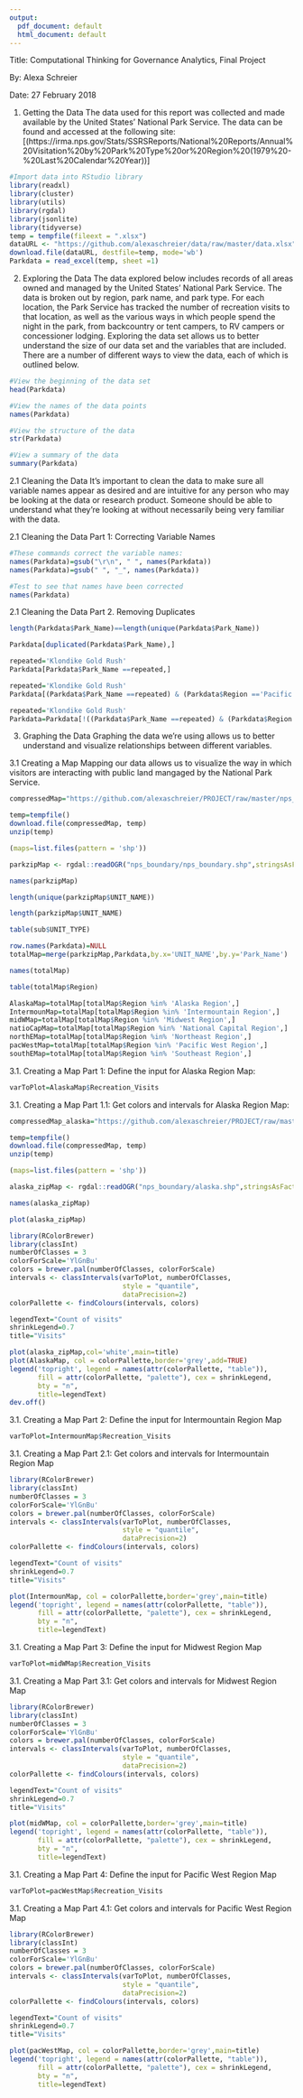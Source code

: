 ```yaml
---
output:
  pdf_document: default
  html_document: default
---
```


Title: Computational Thinking for Governance Analytics, Final Project

By: Alexa Schreier

Date: 27 February 2018

1. Getting the Data
The data used for this report was collected and made available by the United States' National Park Service. The data can be found and accessed at the following site: [(https://irma.nps.gov/Stats/SSRSReports/National%20Reports/Annual%20Visitation%20by%20Park%20Type%20or%20Region%20(1979%20-%20Last%20Calendar%20Year))] 
```r
#Import data into RStudio library
library(readxl)
library(cluster)
library(utils)
library(rgdal)
library(jsonlite)
library(tidyverse)
temp = tempfile(fileext = ".xlsx")
dataURL <- "https://github.com/alexaschreier/data/raw/master/data.xlsx" 
download.file(dataURL, destfile=temp, mode='wb') 
Parkdata = read_excel(temp, sheet =1)
```

2. Exploring the Data
The data explored below includes records of all areas owned and managed by the United States' National Park Service. The data is broken out by region, park name, and park type. For each location, the Park Service has tracked the number of recreation visits to that location, as well as the various ways in which people spend the night in the park, from backcountry or tent campers, to RV campers or concessioner lodging. Exploring the data set allows us to better understand the size of our data set and the variables that are included. There are a number of different ways to view the data, each of which is outlined below. 
```r
#View the beginning of the data set
head(Parkdata)
```
```r
#View the names of the data points
names(Parkdata)
```
```r
#View the structure of the data 
str(Parkdata)
```

```r
#View a summary of the data
summary(Parkdata)
```

2.1 Cleaning the Data
It's important to clean the data to make sure all variable names appear as desired and are intuitive for any person who may be looking at the data or research product. Someone should be able to understand what they're looking at without necessarily being very familiar with the data. 

2.1 Cleaning the Data
Part 1: Correcting Variable Names
```r
#These commands correct the variable names:
names(Parkdata)=gsub("\r\n", " ", names(Parkdata))
names(Parkdata)=gsub(" ", "_", names(Parkdata))
```

```r
#Test to see that names have been corrected
names(Parkdata)
```

2.1 Cleaning the Data
Part 2. Removing Duplicates 
```r
length(Parkdata$Park_Name)==length(unique(Parkdata$Park_Name))
```
```r
Parkdata[duplicated(Parkdata$Park_Name),]
```

```r
repeated='Klondike Gold Rush'
Parkdata[Parkdata$Park_Name ==repeated,]
```

```r
repeated='Klondike Gold Rush'
Parkdata[(Parkdata$Park_Name ==repeated) & (Parkdata$Region =='Pacific West Region'),]
```
```r
repeated='Klondike Gold Rush'
Parkdata=Parkdata[!((Parkdata$Park_Name ==repeated) & (Parkdata$Region =='Pacific West Region')),]
```

3. Graphing the Data 
Graphing the data we're using allows us to better understand and visualize relationships between different variables. 

3.1 Creating a Map
Mapping our data allows us to visualize the way in which visitors are interacting with public land mangaged by the National Park Service.
```r
compressedMap="https://github.com/alexaschreier/PROJECT/raw/master/nps_boundary.zip"
```

```r
temp=tempfile()
download.file(compressedMap, temp)
unzip(temp)
```

```r
(maps=list.files(pattern = 'shp'))
```

```r
parkzipMap <- rgdal::readOGR("nps_boundary/nps_boundary.shp",stringsAsFactors=F)
```

```r
names(parkzipMap)
```

```r
length(unique(parkzipMap$UNIT_NAME))
```

```r
length(parkzipMap$UNIT_NAME)
```

```r
table(sub$UNIT_TYPE)
```
```r
row.names(Parkdata)=NULL
totalMap=merge(parkzipMap,Parkdata,by.x='UNIT_NAME',by.y='Park_Name')
```

```r
names(totalMap)
```
```r
table(totalMap$Region)
```

```r
AlaskaMap=totalMap[totalMap$Region %in% 'Alaska Region',]
IntermounMap=totalMap[totalMap$Region %in% 'Intermountain Region',]
midWMap=totalMap[totalMap$Region %in% 'Midwest Region',]
natioCapMap=totalMap[totalMap$Region %in% 'National Capital Region',]
northEMap=totalMap[totalMap$Region %in% 'Northeast Region',]
pacWestMap=totalMap[totalMap$Region %in% 'Pacific West Region',]
southEMap=totalMap[totalMap$Region %in% 'Southeast Region',]
```

3.1. Creating a Map
Part 1: Define the input for Alaska Region Map:
```r
varToPlot=AlaskaMap$Recreation_Visits
```

3.1. Creating a Map
Part 1.1: Get colors and intervals for Alaska Region Map:
```r
compressedMap_alaska="https://github.com/alexaschreier/PROJECT/raw/master/nps_boundary/alaska.zip"
```

```r
temp=tempfile()
download.file(compressedMap, temp)
unzip(temp)
```
```r
(maps=list.files(pattern = 'shp'))
```
```r
alaska_zipMap <- rgdal::readOGR("nps_boundary/alaska.shp",stringsAsFactors=F)
```
```r
names(alaska_zipMap)
```
```r
plot(alaska_zipMap)
```

```r
library(RColorBrewer)
library(classInt)
numberOfClasses = 3
colorForScale='YlGnBu'
colors = brewer.pal(numberOfClasses, colorForScale)
intervals <- classIntervals(varToPlot, numberOfClasses, 
                            style = "quantile",
                            dataPrecision=2)
colorPallette <- findColours(intervals, colors)
```

```r
legendText="Count of visits"
shrinkLegend=0.7
title="Visits"

plot(alaska_zipMap,col='white',main=title)
plot(AlaskaMap, col = colorPallette,border='grey',add=TRUE)
legend('topright', legend = names(attr(colorPallette, "table")), 
       fill = attr(colorPallette, "palette"), cex = shrinkLegend, 
       bty = "n",
       title=legendText)
dev.off()
```

3.1. Creating a Map
Part 2: Define the input for Intermountain Region Map
```r
varToPlot=IntermounMap$Recreation_Visits
```

3.1. Creating a Map
Part 2.1: Get colors and intervals for Intermountain Region Map
```r
library(RColorBrewer)
library(classInt)
numberOfClasses = 3
colorForScale='YlGnBu'
colors = brewer.pal(numberOfClasses, colorForScale)
intervals <- classIntervals(varToPlot, numberOfClasses, 
                            style = "quantile",
                            dataPrecision=2)
colorPallette <- findColours(intervals, colors)
```

```r
legendText="Count of visits"
shrinkLegend=0.7
title="Visits"

plot(IntermounMap, col = colorPallette,border='grey',main=title)
legend('topright', legend = names(attr(colorPallette, "table")), 
       fill = attr(colorPallette, "palette"), cex = shrinkLegend, 
       bty = "n",
       title=legendText)
```

3.1. Creating a Map
Part 3: Define the input for Midwest Region Map
```r
varToPlot=midWMap$Recreation_Visits
```

3.1. Creating a Map
Part 3.1: Get colors and intervals for Midwest Region Map
```r
library(RColorBrewer)
library(classInt)
numberOfClasses = 3
colorForScale='YlGnBu'
colors = brewer.pal(numberOfClasses, colorForScale)
intervals <- classIntervals(varToPlot, numberOfClasses, 
                            style = "quantile",
                            dataPrecision=2)
colorPallette <- findColours(intervals, colors)
```

```r
legendText="Count of visits"
shrinkLegend=0.7
title="Visits"

plot(midWMap, col = colorPallette,border='grey',main=title)
legend('topright', legend = names(attr(colorPallette, "table")), 
       fill = attr(colorPallette, "palette"), cex = shrinkLegend, 
       bty = "n",
       title=legendText)
```

3.1. Creating a Map
Part 4: Define the input for Pacific West Region Map
```r
varToPlot=pacWestMap$Recreation_Visits
```

3.1. Creating a Map
Part 4.1: Get colors and intervals for Pacific West Region Map
```r
library(RColorBrewer)
library(classInt)
numberOfClasses = 3
colorForScale='YlGnBu'
colors = brewer.pal(numberOfClasses, colorForScale)
intervals <- classIntervals(varToPlot, numberOfClasses, 
                            style = "quantile",
                            dataPrecision=2)
colorPallette <- findColours(intervals, colors)
```

```r
legendText="Count of visits"
shrinkLegend=0.7
title="Visits"

plot(pacWestMap, col = colorPallette,border='grey',main=title)
legend('topright', legend = names(attr(colorPallette, "table")), 
       fill = attr(colorPallette, "palette"), cex = shrinkLegend, 
       bty = "n",
       title=legendText)
```